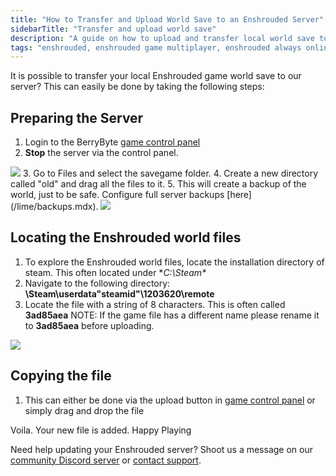 ---
title: "How to Transfer and Upload World Save to an Enshrouded Server"
sidebarTitle: "Transfer and upload world save"
description: "A guide on how to upload and transfer local world save to an Enshrouded server."
tags: "enshrouded, enshrouded game multiplayer, enshrouded always online, enshrouded community server"
---

It is possible to transfer your local Enshrouded game world save to our server? This can easily be done by taking the following steps: 

## Preparing the Server
1. Login to the BerryByte [game control panel](https://game.berrybyte.net)
2. **Stop** the server via the control panel. 
<Frame>
  <img src="/images/control-panel.png" />
</Frame>
3. Go to Files and select the savegame folder. 
4. Create a new directory called "old" and drag all the files to it. 
5. This will create a backup of the world, just to be safe. Configure full server backups [here](/lime/backups.mdx). 
<Frame>
  <img src="/images/backup-enshrouded.png" />
</Frame>

## Locating the Enshrouded world files
1. To explore the Enshrouded world files, locate the installation directory of steam. This often located under **C:\Steam\**
2. Navigate to the following directory: **\Steam\userdata\"steamid"\1203620\remote**
3. Locate the file with a string of 8 characters. This is often called **3ad85aea**
NOTE: If the game file has a different name please rename it to **3ad85aea** before uploading. 
<Frame>
  <img src="/images/savedfile-location.png" />
</Frame>

## Copying the file
1. This can either be done via the upload button in [game control panel](https://game.berrybyte.net) or simply drag and drop the file

Voila. Your new file is added. Happy Playing


Need help updating your Enshrouded server? Shoot us a message on our
[community Discord server](https://berrybyte.net/discord) or [contact support](https://berrybyte.net/support).
